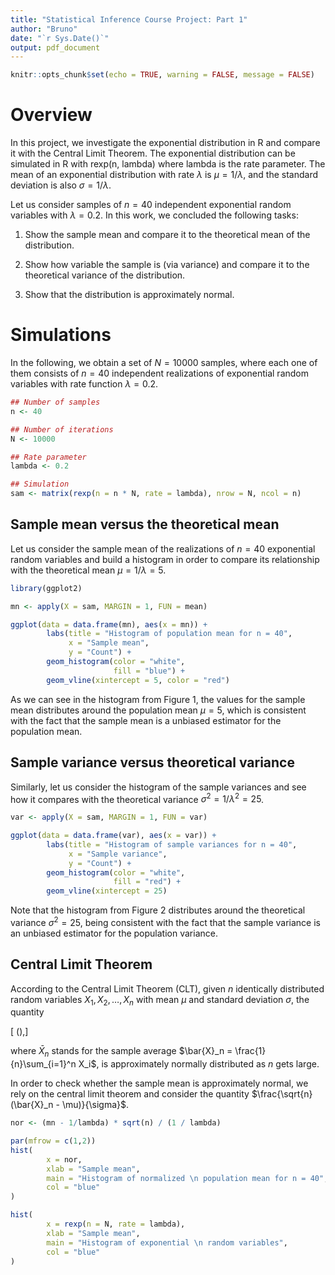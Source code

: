 ```yaml
---
title: "Statistical Inference Course Project: Part 1"
author: "Bruno"
date: "`r Sys.Date()`"
output: pdf_document
---
```


```r
knitr::opts_chunk$set(echo = TRUE, warning = FALSE, message = FALSE)
```

# Overview

In this project, we investigate the exponential distribution in R and compare it with the Central Limit Theorem. The exponential distribution can be simulated in R with rexp(n, lambda) where lambda is the rate parameter. The mean of an exponential distribution with rate $\lambda$ is $\mu = 1/\lambda$, and the standard deviation is also $\sigma = 1/\lambda$. 

Let us consider samples of $n = 40$ independent exponential random variables with $\lambda = 0.2$. In this work, we concluded the following tasks:

1. Show the sample mean and compare it to the theoretical mean of the distribution.

2. Show how variable the sample is (via variance) and compare it to the theoretical variance of the distribution.

3. Show that the distribution is approximately normal.

# Simulations

In the following, we obtain a set of $N = 10000$ samples, where each one of them consists of $n = 40$ independent realizations of exponential random variables with rate function $\lambda = 0.2$.

```r
## Number of samples
n <- 40

## Number of iterations 
N <- 10000

## Rate parameter 
lambda <- 0.2

## Simulation 
sam <- matrix(rexp(n = n * N, rate = lambda), nrow = N, ncol = n)
```

## Sample mean versus the theoretical mean

Let us consider the sample mean of the realizations of $n = 40$ exponential random variables and build a histogram in order to compare its relationship with the theoretical mean $\mu = 1/\lambda = 5$.

```r
library(ggplot2)

mn <- apply(X = sam, MARGIN = 1, FUN = mean)

ggplot(data = data.frame(mn), aes(x = mn)) +
        labs(title = "Histogram of population mean for n = 40",
             x = "Sample mean",
             y = "Count") +
        geom_histogram(color = "white",
                       fill = "blue") +
        geom_vline(xintercept = 5, color = "red")
```

As we can see in the histogram from Figure 1, the values for the sample mean distributes around the population mean $\mu = 5$, which is consistent with the fact that the sample mean is a unbiased estimator for the population mean.

## Sample variance versus theoretical variance

Similarly, let us consider the histogram of the sample variances and see how it compares with the theoretical variance $\sigma ^ 2 = 1/{\lambda}^2 = 25$.

```r
var <- apply(X = sam, MARGIN = 1, FUN = var)

ggplot(data = data.frame(var), aes(x = var)) +
        labs(title = "Histogram of sample variances for n = 40", 
             x = "Sample variance", 
             y = "Count") +
        geom_histogram(color = "white",
                       fill = "red") +
        geom_vline(xintercept = 25)

```

Note that the histogram from Figure 2 distributes around the theoretical variance $\sigma^2 = 25$, being consistent with the fact that the sample variance is an unbiased estimator for the population variance.

## Central Limit Theorem

According to the Central Limit Theorem (CLT), given $n$ identically distributed random variables $X_1, X_2, \dots, X_n$ with mean $\mu$ and standard deviation $\sigma$, the quantity

\[\sqrt{n} \left(\frac{\bar{X}_n - \mu}{\sigma}\right),\]

where $\bar{X}_n$ stands for the sample average $\bar{X}_n = \frac{1}{n}\sum_{i=1}^n X_i$, is approximately normally distributed as $n$ gets large.

In order to check whether the sample mean is approximately normal, we rely on the central limit theorem and consider the quantity $\frac{\sqrt{n} (\bar{X}_n - \mu)}{\sigma}$.

```r
nor <- (mn - 1/lambda) * sqrt(n) / (1 / lambda)

par(mfrow = c(1,2))
hist(
        x = nor,
        xlab = "Sample mean",
        main = "Histogram of normalized \n population mean for n = 40",
        col = "blue"
)

hist(
        x = rexp(n = N, rate = lambda),
        xlab = "Sample mean",
        main = "Histogram of exponential \n random variables",
        col = "blue"
)
```

